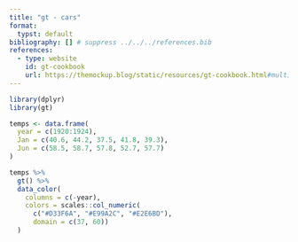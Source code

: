 ```yaml
---
title: "gt - cars"
format:
  typst: default
bibliography: [] # suppress ../../../references.bib
references:
  - type: website
    id: gt-cookbook
    url: https://themockup.blog/static/resources/gt-cookbook.html#multiple-columns
---
```


```{=typst}
#set page(
  numbering: none
)
```

```r
library(dplyr)
library(gt)

temps <- data.frame(
  year = c(1920:1924),
  Jan = c(40.6, 44.2, 37.5, 41.8, 39.3), 
  Jun = c(58.5, 58.7, 57.8, 52.7, 57.7)
)

temps %>% 
  gt() %>% 
  data_color(
    columns = c(-year),
    colors = scales::col_numeric(
      c("#D33F6A", "#E99A2C", "#E2E6BD"), 
      domain = c(37, 60))
  )
```